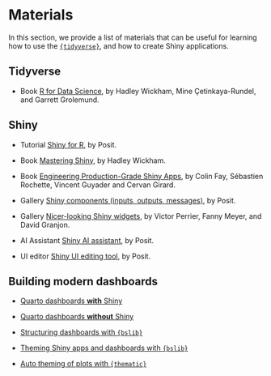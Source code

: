 # Materials {.unnumbered}

In this section, we provide a list of materials that can be useful for learning how to use the [`{tidyverse}`](https://www.tidyverse.org/), and how to create Shiny applications.

## Tidyverse

-   Book [R for Data Science](https://r4ds.hadley.nz/), by Hadley Wickham, Mine Çetinkaya-Rundel, and Garrett Grolemund.

## Shiny

-   Tutorial [Shiny for R](https://shiny.posit.co/r/getstarted/shiny-basics/lesson1/), by Posit.

-   Book [Mastering Shiny](https://mastering-shiny.org/), by Hadley Wickham.

-   Book [Engineering Production-Grade Shiny Apps](https://engineering-shiny.org/), by Colin Fay, Sébastien Rochette, Vincent Guyader and Cervan Girard.

-   Gallery [Shiny components (inputs, outputs, messages)](https://shiny.posit.co/r/components/), by Posit.

-   Gallery [Nicer-looking Shiny widgets](https://dreamrs.github.io/shinyWidgets/), by Victor Perrier, Fanny Meyer, and David Granjon.

-   AI Assistant [Shiny AI assistant](https://gallery.shinyapps.io/assistant/), by Posit.

-   UI editor [Shiny UI editing tool](https://rstudio.github.io/shinyuieditor/), by Posit.


## Building modern dashboards

-  [Quarto dashboards **with** Shiny](https://quarto.org/docs/dashboards/interactivity/shiny-r.html)

-  [Quarto dashboards **without** Shiny](https://quarto.org/docs/dashboards/)

-  [Structuring dashboards with `{bslib}`](https://rstudio.github.io/bslib/articles/dashboards/index.html)

-  [Theming Shiny apps and dashboards with `{bslib}`](https://rstudio.github.io/bslib/articles/theming/index.html)

-  [Auto theming of plots with `{thematic}`](https://rstudio.github.io/thematic/index.html)